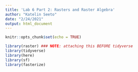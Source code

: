 ```yaml
---
title: 'Lab 6 Part 2: Rasters and Raster Algebra'
author: "Katelin Seeto"
date: "2/24/2021"
output: html_document
---
```


```r
knitr::opts_chunk$set(echo = TRUE)

library(raster) ### NOTE: attaching this BEFORE tidyverse
library(tidyverse)
library(here)
library(sf)
library(fasterize)

```

